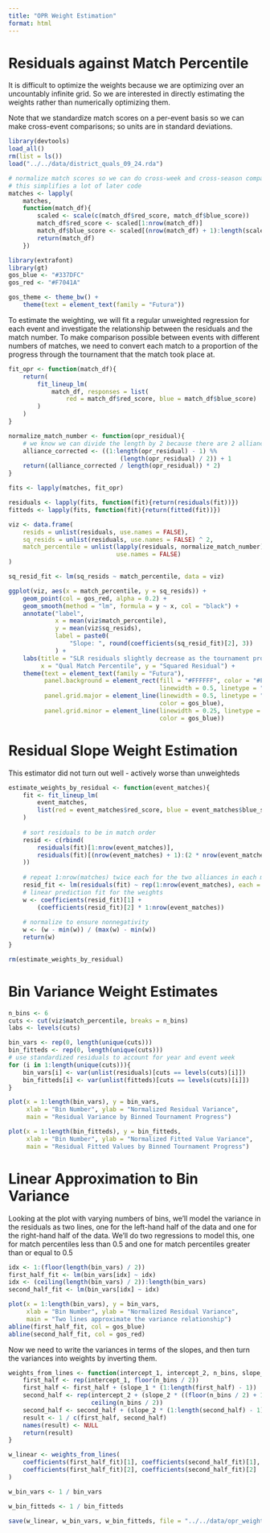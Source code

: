 ```yaml
---
title: "OPR Weight Estimation"
format: html
---
```


# Residuals against Match Percentile

It is difficult to optimize the weights because we are optimizing over an uncountably infinite grid. So we are interested in directly estimating the weights rather than numerically optimizing them.

Note that we standardize match scores on a per-event basis so we can make cross-event comparisons; so units are in standard deviations.

```r
library(devtools)
load_all()
rm(list = ls())
load("../../data/district_quals_09_24.rda")

# normalize match scores so we can do cross-week and cross-season comparisons
# this simplifies a lot of later code
matches <- lapply(
    matches, 
    function(match_df){
        scaled <- scale(c(match_df$red_score, match_df$blue_score))
        match_df$red_score <- scaled[1:nrow(match_df)]
        match_df$blue_score <- scaled[(nrow(match_df) + 1):length(scaled)]
        return(match_df)
    })

library(extrafont)
library(gt)
gos_blue <- "#337DFC"
gos_red <- "#F7041A"

gos_theme <- theme_bw() + 
    theme(text = element_text(family = "Futura"))
```

To estimate the weighting, we will fit a regular unweighted regression for each event and investigate the relationship between the residuals and the match number. To make comparison possible between events with different numbers of matches, we need to convert each match to a proportion of the progress through the tournament that the match took place at.

```r
fit_opr <- function(match_df){
    return(
        fit_lineup_lm(
            match_df, responses = list(
                red = match_df$red_score, blue = match_df$blue_score)
        )
    )
}

normalize_match_number <- function(opr_residual){
    # we know we can divide the length by 2 because there are 2 alliances/match
    alliance_corrected <- ((1:length(opr_residual) - 1) %% 
                               (length(opr_residual) / 2)) + 1
    return((alliance_corrected / length(opr_residual)) * 2)
}

fits <- lapply(matches, fit_opr)

residuals <- lapply(fits, function(fit){return(residuals(fit))})
fitteds <- lapply(fits, function(fit){return(fitted(fit))})

viz <- data.frame(
    resids = unlist(residuals, use.names = FALSE),
    sq_resids = unlist(residuals, use.names = FALSE) ^ 2,
    match_percentile = unlist(lapply(residuals, normalize_match_number), 
                              use.names = FALSE)
)

sq_resid_fit <- lm(sq_resids ~ match_percentile, data = viz)

ggplot(viz, aes(x = match_percentile, y = sq_resids)) + 
    geom_point(col = gos_red, alpha = 0.2) + 
    geom_smooth(method = "lm", formula = y ~ x, col = "black") +
    annotate("label", 
             x = mean(viz$match_percentile), 
             y = mean(viz$sq_resids), 
             label = paste0(
                 "Slope: ", round(coefficients(sq_resid_fit)[2], 3))
             ) + 
    labs(title = "SLR residuals slightly decrease as the tournament proceeds", 
         x = "Qual Match Percentile", y = "Squared Residual") + 
    theme(text = element_text(family = "Futura"), 
          panel.background = element_rect(fill = "#FFFFFF", color = "#FFFFFF", 
                                          linewidth = 0.5, linetype = "solid"), 
          panel.grid.major = element_line(linewidth = 0.5, linetype = "solid", 
                                          color = gos_blue), 
          panel.grid.minor = element_line(linewidth = 0.25, linetype = "solid", 
                                          color = gos_blue))
```

# Residual Slope Weight Estimation

This estimator did not turn out well - actively worse than unweighteds

```r
estimate_weights_by_residual <- function(event_matches){
    fit <- fit_lineup_lm(
        event_matches, 
        list(red = event_matches$red_score, blue = event_matches$blue_score)
    )
    
    # sort residuals to be in match order
    resid <- c(rbind(
        residuals(fit)[1:nrow(event_matches)], 
        residuals(fit)[(nrow(event_matches) + 1):(2 * nrow(event_matches))]
    ))
    
    # repeat 1:nrow(matches) twice each for the two alliances in each match
    resid_fit <- lm(residuals(fit) ~ rep(1:nrow(event_matches), each = 2))
    # linear prediction fit for the weights
    w <- coefficients(resid_fit)[1] + 
        (coefficients(resid_fit)[2] * 1:nrow(event_matches))
    
    # normalize to ensure nonnegativity
    w <- (w - min(w)) / (max(w) - min(w))
    return(w)
}

rm(estimate_weights_by_residual)
```

# Bin Variance Weight Estimates

```r
n_bins <- 6
cuts <- cut(viz$match_percentile, breaks = n_bins)
labs <- levels(cuts)

bin_vars <- rep(0, length(unique(cuts)))
bin_fitteds <- rep(0, length(unique(cuts)))
# use standardized residuals to account for year and event week
for (i in 1:length(unique(cuts))){
    bin_vars[i] <- var(unlist(residuals)[cuts == levels(cuts)[i]])
    bin_fitteds[i] <- var(unlist(fitteds)[cuts == levels(cuts)[i]])
}

plot(x = 1:length(bin_vars), y = bin_vars, 
     xlab = "Bin Number", ylab = "Normalized Residual Variance", 
     main = "Residual Variance by Binned Tournament Progress")

plot(x = 1:length(bin_fitteds), y = bin_fitteds, 
     xlab = "Bin Number", ylab = "Normalized Fitted Value Variance", 
     main = "Residual Fitted Values by Binned Tournament Progress")
```

# Linear Approximation to Bin Variance

Looking at the plot with varying numbers of bins, we'll model the variance in the residuals as two lines, one for the left-hand half of the data and one for the right-hand half of the data. We'll do two regressions to model this, one for match percentiles less than 0.5 and one for match percentiles greater than or equal to 0.5

```r
idx <- 1:(floor(length(bin_vars) / 2))
first_half_fit <- lm(bin_vars[idx] ~ idx)
idx <- (ceiling(length(bin_vars) / 2)):length(bin_vars)
second_half_fit <- lm(bin_vars[idx] ~ idx)

plot(x = 1:length(bin_vars), y = bin_vars, 
     xlab = "Bin Number", ylab = "Normalized Residual Variance", 
     main = "Two lines approximate the variance relationship")
abline(first_half_fit, col = gos_blue)
abline(second_half_fit, col = gos_red)
```

Now we need to write the variances in terms of the slopes, and then turn the variances into weights by inverting them.

```r
weights_from_lines <- function(intercept_1, intercept_2, n_bins, slope_1, slope_2){
    first_half <- rep(intercept_1, floor(n_bins / 2))
    first_half <- first_half + (slope_1 * (1:length(first_half) - 1))
    second_half <- rep(intercept_2 + (slope_2 * ((floor(n_bins / 2) + 1))), 
                       ceiling(n_bins / 2))
    second_half <- second_half + (slope_2 * (1:length(second_half) - 1))
    result <- 1 / c(first_half, second_half)
    names(result) <- NULL
    return(result)
}

w_linear <- weights_from_lines(
    coefficients(first_half_fit)[1], coefficients(second_half_fit)[1], n_bins,
    coefficients(first_half_fit)[2], coefficients(second_half_fit)[2]
)

w_bin_vars <- 1 / bin_vars

w_bin_fitteds <- 1 / bin_fitteds

save(w_linear, w_bin_vars, w_bin_fitteds, file = "../../data/opr_weights.rda")
```
